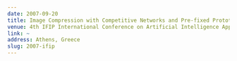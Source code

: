 ```yaml
---
date: 2007-09-20
title: Image Compression with Competitive Networks and Pre-fixed Prototypes
venue: 4th IFIP International Conference on Artificial Intelligence Applications and Innovations (AIAI2007)
link: ~ 
address: Athens, Greece
slug: 2007-ifip
---
```



